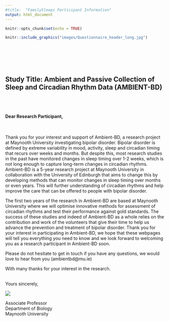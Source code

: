 ```yaml
---
#title:  "FamilySleeps Participant Information"
output: html_document
---
```


```r
knitr::opts_chunk$set(echo = TRUE)
```

```r
knitr::include_graphics("images/Questionnaire_header_long.jpg")
```

<br><br> <!-- Add two line breaks -->
&nbsp;  
&nbsp;  

##  Study Title: Ambient and Passive Collection of Sleep and Circadian Rhythm Data (AMBIENT-BD)  

&nbsp;  
&nbsp;  

#### Dear Research Participant,  

&nbsp;   


Thank you for your interest and support of Ambient-BD, a research project at Maynooth University investigating bipolar disorder. Bipolar disorder is defined by extreme variability in mood, activity, sleep and circadian timing that recurs over weeks and months. But despite this, most research studies in the past have monitored changes in sleep timing over 1-2 weeks, which is not long enough to capture long-term changes in circadian rhythms.  Ambient-BD is a 5-year research project at Maynooth University in collaboration with the University of Edinburgh that aims to change this by developing methods that can monitor changes in sleep timing over months or even years.  This will further understanding of circadian rhythms and help improve the care that can be offered to people with bipolar disorder.  

The first two years of the research in Ambient-BD are based at Maynooth University where we will optimise innovative methods for assessment of circadian rhythms and test their performance against gold standards.  The success of these studies and indeed of Ambient-BD as a whole relies on the contribution and work of the volunteers that give their time to help us advance the prevention and treatment of bipolar disorder.  Thank you for your interest in participating in Ambient-BD, we hope that these webpages will tell you everything you need to know and we look forward to welcoming you as a research participant in Ambient-BD soon.

Please do not hesitate to get in touch if you have any questions, we would love to hear from you (ambientbd\@mu.ie)

With many thanks for your interest in the research.  
&nbsp;

Yours sincerely,  


![](images/signLL.svg)

Associate Professor  
Department of Biology  
Maynooth University  

